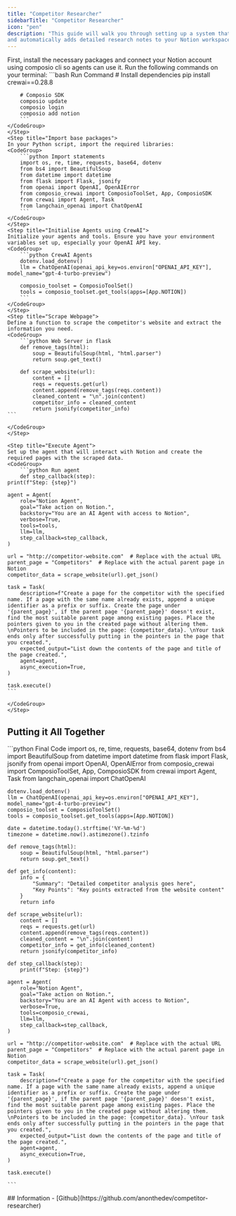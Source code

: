 ```yaml
---
title: "Competitor Researcher"
sidebarTitle: "Competitor Researcher"
icon: "pen"
description: "This guide will walk you through setting up a system that scrapes competitor websites
and automatically adds detailed research notes to your Notion workspace. Let's get started!"
---
```


<Steps>
    <Step title="Install packages and Connect tools">
    First, install the necessary packages and connect your Notion account using composio cli so agents can use it. Run the following commands on your terminal:
    <CodeGroup>
        ```bash Run Command
        # Install dependencies
        pip install crewai==0.28.8

        # Composio SDK
        composio update
        composio login
        composio add notion
        ```
    </CodeGroup>
    </Step>
    <Step title="Import base packages">
    In your Python script, import the required libraries:
    <CodeGroup>
        ```python Import statements
        import os, re, time, requests, base64, dotenv
        from bs4 import BeautifulSoup
        from datetime import datetime
        from flask import Flask, jsonify
        from openai import OpenAI, OpenAIError
        from composio_crewai import ComposioToolSet, App, ComposioSDK
        from crewai import Agent, Task
        from langchain_openai import ChatOpenAI
        ```
    </CodeGroup>
    </Step>
    <Step title="Initialise Agents using CrewAI">
    Initialize your agents and tools. Ensure you have your environment variables set up, especially your OpenAI API key.
    <CodeGroup>
        ```python CrewAI Agents
        dotenv.load_dotenv()
        llm = ChatOpenAI(openai_api_key=os.environ["OPENAI_API_KEY"], model_name="gpt-4-turbo-preview")

        composio_toolset = ComposioToolSet()
        tools = composio_toolset.get_tools(apps=[App.NOTION])
        ```
    </CodeGroup>
    </Step>
    <Step title="Scrape Webpage">
    Define a function to scrape the competitor's website and extract the information you need.
    <CodeGroup>
        ```python Web Server in flask
        def remove_tags(html):
            soup = BeautifulSoup(html, "html.parser")
            return soup.get_text()

        def scrape_website(url):
            content = []
            reqs = requests.get(url)
            content.append(remove_tags(reqs.content))
            cleaned_content = "\n".join(content)
            competitor_info = cleaned_content
            return jsonify(competitor_info)
    ```

    </CodeGroup>
    </Step>

    <Step title="Execute Agent">
    Set up the agent that will interact with Notion and create the required pages with the scraped data.
    <CodeGroup>
        ```python Run agent
        def step_callback(step):
    print(f"Step: {step}")

    agent = Agent(
        role="Notion Agent",
        goal="Take action on Notion.",
        backstory="You are an AI Agent with access to Notion",
        verbose=True,
        tools=tools,
        llm=llm,
        step_callback=step_callback,
    )

    url = "http://competitor-website.com"  # Replace with the actual URL
    parent_page = "Competitors"  # Replace with the actual parent page in Notion
    competitor_data = scrape_website(url).get_json()

    task = Task(
        description=f"Create a page for the competitor with the specified name. If a page with the same name already exists, append a unique identifier as a prefix or suffix. Create the page under '{parent_page}', if the parent page '{parent_page}' doesn't exist, find the most suitable parent page among existing pages. Place the pointers given to you in the created page without altering them. \nPointers to be included in the page: {competitor_data}. \nYour task ends only after successfully putting in the pointers in the page that you created.",
        expected_output="List down the contents of the page and title of the page created.",
        agent=agent,
        async_execution=True,
    )

    task.execute()
    ```

    </CodeGroup>
    </Step>

</Steps>

## Putting it All Together

<CodeGroup>
    ```python Final Code
    import os, re, time, requests, base64, dotenv
    from bs4 import BeautifulSoup
    from datetime import datetime
    from flask import Flask, jsonify
    from openai import OpenAI, OpenAIError
    from composio_crewai import ComposioToolSet, App, ComposioSDK
    from crewai import Agent, Task
    from langchain_openai import ChatOpenAI

    dotenv.load_dotenv()
    llm = ChatOpenAI(openai_api_key=os.environ["OPENAI_API_KEY"], model_name="gpt-4-turbo-preview")
    composio_toolset = ComposioToolSet()
    tools = composio_toolset.get_tools(apps=[App.NOTION])

    date = datetime.today().strftime('%Y-%m-%d')
    timezone = datetime.now().astimezone().tzinfo

    def remove_tags(html):
        soup = BeautifulSoup(html, "html.parser")
        return soup.get_text()

    def get_info(content):
        info = {
            "Summary": "Detailed competitor analysis goes here",
            "Key Points": "Key points extracted from the website content"
        }
        return info

    def scrape_website(url):
        content = []
        reqs = requests.get(url)
        content.append(remove_tags(reqs.content))
        cleaned_content = "\n".join(content)
        competitor_info = get_info(cleaned_content)
        return jsonify(competitor_info)

    def step_callback(step):
        print(f"Step: {step}")

    agent = Agent(
        role="Notion Agent",
        goal="Take action on Notion.",
        backstory="You are an AI Agent with access to Notion",
        verbose=True,
        tools=composio_crewai,
        llm=llm,
        step_callback=step_callback,
    )

    url = "http://competitor-website.com"  # Replace with the actual URL
    parent_page = "Competitors"  # Replace with the actual parent page in Notion
    competitor_data = scrape_website(url).get_json()

    task = Task(
        description=f"Create a page for the competitor with the specified name. If a page with the same name already exists, append a unique identifier as a prefix or suffix. Create the page under '{parent_page}', if the parent page '{parent_page}' doesn't exist, find the most suitable parent page among existing pages. Place the pointers given to you in the created page without altering them. \nPointers to be included in the page: {competitor_data}. \nYour task ends only after successfully putting in the pointers in the page that you created.",
        expected_output="List down the contents of the page and title of the page created.",
        agent=agent,
        async_execution=True,
    )

    task.execute()

    ```

</CodeGroup>
## Information
- [Github](https://github.com/anonthedev/competitor-researcher)

